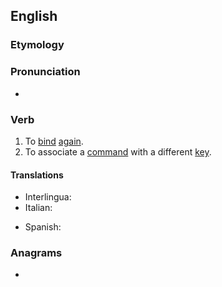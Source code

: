 ==English==

===Etymology===
{{prefix|en|re|bind}}

===Pronunciation===
* {{IPA|en|/ˈɹibaɪnd/}}

===Verb===
{{en-verb|rebinds|rebinding|rebound}}

# To [[bind]] [[again]].
# To associate a [[command]] with a different [[key]].

====Translations====
{{trans-top|to bind again}}
* Interlingua: {{t|ia|religar}}
* Italian: {{t|it|rifasciare}}
{{trans-mid}}
* Spanish: {{t+|es|reencuadernar}}
{{trans-bottom}}

===Anagrams===
* {{anagrams|en|a=bdeinr|Birden|Bredin|bendir|binder|brined|inbred}}